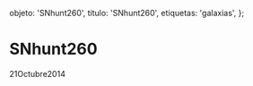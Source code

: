 
  objeto: 'SNhunt260',
  titulo: 'SNhunt260',
  etiquetas: 'galaxias',
};

# SNhunt260

<Imagen
  src="registro/snhunt260_20141021_1_snhunt260-_20141021_i88.jpg"
  fecha="20141021"
/>

 21Octubre2014